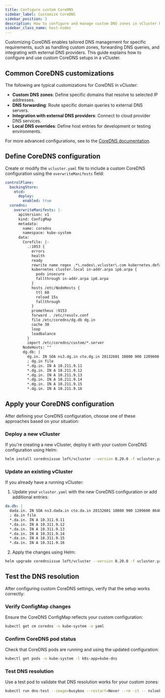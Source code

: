 ```yaml
---
title: Configure custom CoreDNS
sidebar_label: Customize CoreDNS
sidebar_position: 3
description: How to configure and manage custom DNS zones in vCluster by customizing CoreDNS
sidebar_class_name: host-nodes
---
```



<TenancySupport hostNodes="true" />

<!-- vale off -->

Customizing CoreDNS enables tailored DNS management for specific requirements, such as handling custom zones, forwarding DNS queries, and integrating with external DNS providers. This guide explains how to configure and use custom CoreDNS setups in a vCluster.

## Common CoreDNS customizations

The following are typical customizations for CoreDNS in vCluster:

- **Custom DNS zones**: Define specific domains that resolve to selected IP addresses.
- **DNS forwarding**: Route specific domain queries to external DNS servers.
- **Integration with external DNS providers**: Connect to cloud provider DNS services.
- **Local DNS overrides**: Define host entries for development or testing environments.

For more advanced configurations, see to the [CoreDNS documentation](https://coredns.io/manual/toc/).


## Define CoreDNS configuration 

Create or modify the `vcluster.yaml` file to include a custom CoreDNS configuration using the `overwriteManifests` field:

```yaml
controlPlane:
  backingStore:
    etcd:
      deploy:
        enabled: true
  coredns:
    overwriteManifests: |-
      apiVersion: v1
      kind: ConfigMap
      metadata:
        name: coredns
        namespace: kube-system
      data:
        Corefile: |-
          .:1053 {
            errors
            health
            ready
            rewrite name regex .*\.nodes\.vcluster\.com kubernetes.default.svc.cluster.local
            kubernetes cluster.local in-addr.arpa ip6.arpa {
              pods insecure
              fallthrough in-addr.arpa ip6.arpa
            }
            hosts /etc/NodeHosts {
              ttl 60
              reload 15s
              fallthrough
            }
            prometheus :9153
            forward . /etc/resolv.conf
            file /etc/coredns/dg.db dg.in
            cache 30
            loop
            loadbalance
          }
          import /etc/coredns/custom/*.server
        NodeHosts: ""
        dg.db: |
          dg.in. IN SOA ns3.dg.in cto.dg.in 20132601 10800 900 1209600 86400
          ; dg.in file
          *.dg.in. IN A 10.211.9.11
          *.dg.in. IN A 10.211.9.12
          *.dg.in. IN A 10.211.9.13
          *.dg.in. IN A 10.211.9.14
          *.dg.in. IN A 10.211.9.15
          *.dg.in. IN A 10.211.9.16
```

## Apply your CoreDNS configuration

After defining your CoreDNS configuration, choose one of these approaches based on your situation:

### Deploy a new vCluster

If you're creating a new vCluster, deploy it with your custom CoreDNS configuration using Helm:

```bash
helm install corednsissue loft/vcluster --version 0.20.0 -f vcluster.yaml
```

### Update an existing vCluster

If you already have a running vCluster:

1. Update your `vcluster.yaml` with the new CoreDNS configuration or add additional entries:

```yaml
da.db: |
  dada.in. IN SOA ns3.dada.in cto.da.in 20132601 10800 900 1209600 86400
  ; da.in file
  *.da.in. IN A 10.311.9.11
  *.da.in. IN A 10.311.9.12
  *.da.in. IN A 10.311.9.13
  *.da.in. IN A 10.311.9.14
  *.da.in. IN A 10.311.9.15
  *.da.in. IN A 10.311.9.16
```

2. Apply the changes using Helm:

```bash
helm upgrade corednsissue loft/vcluster --version 0.20.0 -f vcluster.yaml
```

## Test the DNS resolution

After configuring custom CoreDNS settings, verify that the setup works correctly:

### Verify ConfigMap changes

Ensure the CoreDNS ConfigMap reflects your custom configuration:

```bash
kubectl get cm coredns -n kube-system -o yaml
```

### Confirm CoreDNS pod status

Check that CoreDNS pods are running and using the updated configuration:

```bash
kubectl get pods -n kube-system -l k8s-app=kube-dns
```

### Test DNS resolution

Use a test pod to validate that DNS resolution works for your custom zones:

```bash
kubectl run dns-test --image=busybox --restart=Never --rm -it -- nslookup myapp.da.in
```